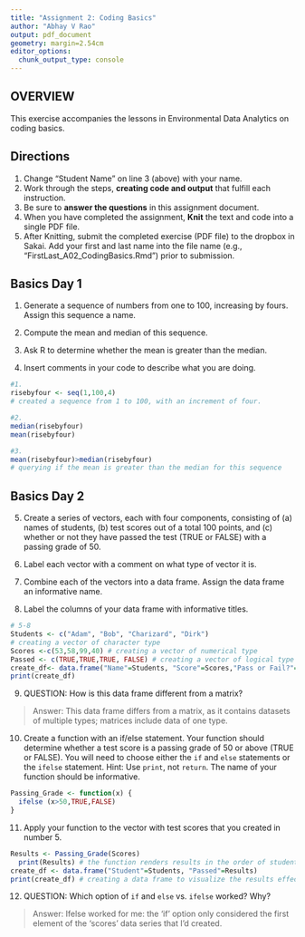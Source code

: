 ```yaml
---
title: "Assignment 2: Coding Basics"
author: "Abhay V Rao"
output: pdf_document
geometry: margin=2.54cm
editor_options: 
  chunk_output_type: console
---
```


## OVERVIEW

This exercise accompanies the lessons in Environmental Data Analytics on coding basics. 

## Directions
1. Change "Student Name" on line 3 (above) with your name.
2. Work through the steps, **creating code and output** that fulfill each instruction.
3. Be sure to **answer the questions** in this assignment document.
4. When you have completed the assignment, **Knit** the text and code into a single PDF file.
5. After Knitting, submit the completed exercise (PDF file) to the dropbox in Sakai. Add your first and last name into the file name (e.g., "FirstLast_A02_CodingBasics.Rmd") prior to submission.



## Basics Day 1

1. Generate a sequence of numbers from one to 100, increasing by fours. Assign this sequence a name. 

2. Compute the mean and median of this sequence. 

3. Ask R to determine whether the mean is greater than the median. 

4. Insert comments in your code to describe what you are doing.

```r
#1. 
risebyfour <- seq(1,100,4) 
# created a sequence from 1 to 100, with an increment of four. 

#2. 
median(risebyfour)
mean(risebyfour)

#3. 
mean(risebyfour)>median(risebyfour) 
# querying if the mean is greater than the median for this sequence


```

## Basics Day 2

5. Create a series of vectors, each with four components, consisting of (a) names of students, (b) test scores out of a total 100 points, and (c) whether or not they have passed the test (TRUE or FALSE) with a passing grade of 50.

6. Label each vector with a comment on what type of vector it is.

7. Combine each of the vectors into a data frame. Assign the data frame an informative name.

8. Label the columns of your data frame with informative titles.

```r
# 5-8
Students <- c("Adam", "Bob", "Charizard", "Dirk") 
# creating a vector of character type
Scores <-c(53,58,99,40) # creating a vector of numerical type
Passed <- c(TRUE,TRUE,TRUE, FALSE) # creating a vector of logical type
create_df<- data.frame("Name"=Students, "Score"=Scores,"Pass or Fail?"=Passed)
print(create_df)
```

9. QUESTION: How is this data frame different from a matrix?

> Answer: This data frame differs from a matrix, 
as it contains datasets of multiple types; matrices include data of one type.

10. Create a function with an if/else statement. Your function should determine whether a test score is a passing grade of 50 or above (TRUE or FALSE). You will need to choose either the `if` and `else` statements or the `ifelse` statement. Hint: Use `print`, not `return`. The name of your function should be informative.

```r
Passing_Grade <- function(x) {
  ifelse (x>50,TRUE,FALSE)
}
```

11. Apply your function to the vector with test scores that you created in number 5. 

```r
Results <- Passing_Grade(Scores)
  print(Results) # the function renders results in the order of students. 
create_df <- data.frame("Student"=Students, "Passed"=Results)
print(create_df) # creating a data frame to visualize the results effectively.
```

12. QUESTION: Which option of `if` and `else` vs. `ifelse` worked? Why?

> Answer: 
Ifelse worked for me: the 'if' option only considered the first element of the 'scores' data series that I'd created.